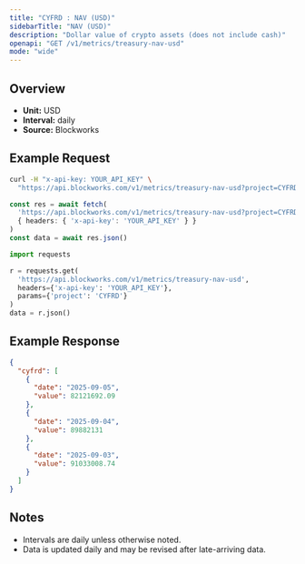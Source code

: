 ```yaml
---
title: "CYFRD : NAV (USD)"
sidebarTitle: "NAV (USD)"
description: "Dollar value of crypto assets (does not include cash)"
openapi: "GET /v1/metrics/treasury-nav-usd"
mode: "wide"
---
```


## Overview

- **Unit:** USD
- **Interval:** daily
- **Source:** Blockworks

## Example Request

<CodeGroup>

```bash cURL
curl -H "x-api-key: YOUR_API_KEY" \
  "https://api.blockworks.com/v1/metrics/treasury-nav-usd?project=CYFRD"
```

```typescript TypeScript
const res = await fetch(
  'https://api.blockworks.com/v1/metrics/treasury-nav-usd?project=CYFRD',
  { headers: { 'x-api-key': 'YOUR_API_KEY' } }
)
const data = await res.json()
```

```python Python
import requests

r = requests.get(
  'https://api.blockworks.com/v1/metrics/treasury-nav-usd',
  headers={'x-api-key': 'YOUR_API_KEY'},
  params={'project': 'CYFRD'}
)
data = r.json()
```

</CodeGroup>

## Example Response

```json
{
  "cyfrd": [
    {
      "date": "2025-09-05",
      "value": 82121692.09
    },
    {
      "date": "2025-09-04",
      "value": 89882131
    },
    {
      "date": "2025-09-03",
      "value": 91033008.74
    }
  ]
}
```

## Notes
- Intervals are daily unless otherwise noted.
- Data is updated daily and may be revised after late-arriving data.
